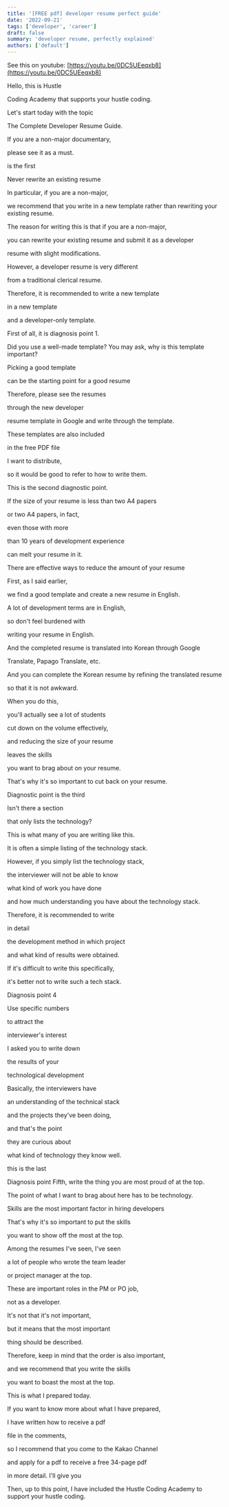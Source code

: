 ```yaml
---
title: '[FREE pdf] developer resume perfect guide'
date: '2022-09-21'
tags: ['developer', 'career']
draft: false
summary: 'developer resume, perfectly explained'
authors: ['default']
---
```


See this on youtube:
[https://youtu.be/0DC5UEeqxb8](https://youtu.be/0DC5UEeqxb8)

Hello, this is Hustle

Coding Academy that supports your hustle coding.

Let's start today with the topic

The Complete Developer Resume Guide.

If you are a non-major documentary,

please see it as a must.

is the first

Never rewrite an existing resume

In particular, if you are a non-major,

we recommend that you write in a new template rather than rewriting your existing resume.

The reason for writing this is that if you are a non-major,

you can rewrite your existing resume and submit it as a developer

resume with slight modifications.

However, a developer resume is very different

from a traditional clerical resume.

Therefore, it is recommended to write a new template

in a new template

and a developer-only template.

First of all, it is diagnosis point 1.

Did you use a well-made template? You may ask, why is this template important?

Picking a good template

can be the starting point for a good resume

Therefore, please see the resumes

through the new developer

resume template in Google and write through the template.

These templates are also included

in the free PDF file

I want to distribute,

so it would be good to refer to how to write them.

This is the second diagnostic point.

If the size of your resume is less than two A4 papers

or two A4 papers, in fact,

even those with more

than 10 years of development experience

can melt your resume in it.

There are effective ways to reduce the amount of your resume

First, as I said earlier,

we find a good template and create a new resume in English.

A lot of development terms are in English,

so don't feel burdened with

writing your resume in English.

And the completed resume is translated into Korean through Google

Translate, Papago Translate, etc.

And you can complete the Korean resume by refining the translated resume

so that it is not awkward.

When you do this,

you'll actually see a lot of students

cut down on the volume effectively,

and reducing the size of your resume

leaves the skills

you want to brag about on your resume.

That's why it's so important to cut back on your resume.

Diagnostic point is the third

Isn't there a section

that only lists the technology?

This is what many of you are writing like this.

It is often a simple listing of the technology stack.

However, if you simply list the technology stack,

the interviewer will not be able to know

what kind of work you have done

and how much understanding you have about the technology stack.

Therefore, it is recommended to write

in detail

the development method in which project

and what kind of results were obtained.

If it's difficult to write this specifically,

it's better not to write such a tech stack.

Diagnosis point 4

Use specific numbers

to attract the

interviewer's interest

I asked you to write down

the results of your

technological development

Basically, the interviewers have

an understanding of the technical stack

and the projects they've been doing,

and that's the point

they are curious about

what kind of technology they know well.

this is the last

Diagnosis point Fifth, write the thing you are most proud of at the top.

The point of what I want to brag about here has to be technology.

Skills are the most important factor in hiring developers

That's why it's so important to put the skills

you want to show off the most at the top.

Among the resumes I've seen, I've seen

a lot of people who wrote the team leader

or project manager at the top.

These are important roles in the PM or PO job,

not as a developer.

It's not that it's not important,

but it means that the most important

thing should be described.

Therefore, keep in mind that the order is also important,

and we recommend that you write the skills

you want to boast the most at the top.

This is what I prepared today.

If you want to know more about what I have prepared,

I have written how to receive a pdf

file in the comments,

so I recommend that you come to the Kakao Channel

and apply for a pdf to receive a free 34-page pdf

in more detail. I'll give you

Then, up to this point, I have included the Hustle Coding Academy to support your hustle coding.
